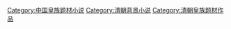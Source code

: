 [[Category:中国皇族题材小说|Category:中国皇族题材小说]]
[[Category:清朝背景小说|Category:清朝背景小说]]
[[Category:清朝皇族题材作品|Category:清朝皇族题材作品]]
